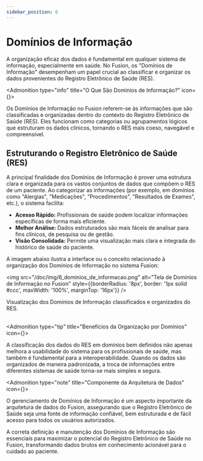 ```yaml
---
sidebar_position: 6
---
```



# Domínios de Informação

A organização eficaz dos dados é fundamental em qualquer sistema de informação, especialmente em saúde. No Fusion, os "Domínios de Informação" desempenham um papel crucial ao classificar e organizar os dados provenientes do Registro Eletrônico de Saúde (RES).

<Admonition type="info" title="O Que São Domínios de Informação?" icon={<BookMarked />}>
  <p>
    Os Domínios de Informação no Fusion referem-se às informações que são classificadas e organizadas dentro do contexto do Registro Eletrônico de Saúde (RES). Eles funcionam como categorias ou agrupamentos lógicos que estruturam os dados clínicos, tornando o RES mais coeso, navegável e compreensível.
  </p>
</Admonition>

## Estruturando o Registro Eletrônico de Saúde (RES)

A principal finalidade dos Domínios de Informação é prover uma estrutura clara e organizada para os vastos conjuntos de dados que compõem o RES de um paciente. Ao categorizar as informações (por exemplo, em domínios como "Alergias", "Medicações", "Procedimentos", "Resultados de Exames", etc.), o sistema facilita:

* **Acesso Rápido:** Profissionais de saúde podem localizar informações específicas de forma mais eficiente.
* **Melhor Análise:** Dados estruturados são mais fáceis de analisar para fins clínicos, de pesquisa ou de gestão.
* **Visão Consolidada:** Permite uma visualização mais clara e integrada do histórico de saúde do paciente.

A imagem abaixo ilustra a interface ou o conceito relacionado à organização dos Domínios de Informação no sistema Fusion:

<img src="/doc/img/6_dominios_de_informacao.png" alt="Tela de Domínios de Informação no Fusion" style={{borderRadius: '8px', border: '1px solid #ccc', maxWidth: '100%', marginTop: '16px'}} />
<figcaption style={{textAlign: 'center', fontSize: '0.9em', color: '#666', marginTop: '4px'}}>Visualização dos Domínios de Informação classificados e organizados do RES.</figcaption>

<br/>

<Admonition type="tip" title="Benefícios da Organização por Domínios" icon={<FolderKanban />}>
  <p>
    A classificação dos dados do RES em domínios bem definidos não apenas melhora a usabilidade do sistema para os profissionais de saúde, mas também é fundamental para a interoperabilidade. Quando os dados são organizados de maneira padronizada, a troca de informações entre diferentes sistemas de saúde torna-se mais simples e segura.
  </p>
</Admonition>

<Admonition type="note" title="Componente da Arquitetura de Dados" icon={<Layers3 />}>
  <p>
    O gerenciamento de Domínios de Informação é um aspecto importante da arquitetura de dados do Fusion, assegurando que o Registro Eletrônico de Saúde seja uma fonte de informação confiável, bem estruturada e de fácil acesso para todos os usuários autorizados.
  </p>
</Admonition>

A correta definição e manutenção dos Domínios de Informação são essenciais para maximizar o potencial do Registro Eletrônico de Saúde no Fusion, transformando dados brutos em conhecimento acionável para o cuidado ao paciente.